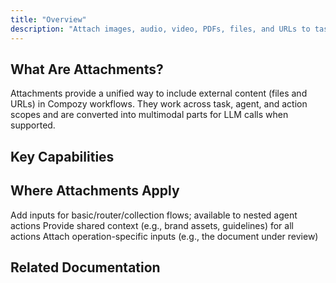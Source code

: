 ```yaml
---
title: "Overview"
description: "Attach images, audio, video, PDFs, files, and URLs to tasks/agents/actions with security-first resolution and multimodal LLM integration"
---
```


## What Are Attachments?

Attachments provide a unified way to include external content (files and URLs) in Compozy workflows. They work across task, agent, and action scopes and are converted into multimodal parts for LLM calls when supported.

## Key Capabilities

<FeatureCardList cols={2}>
  <FeatureCard
    title="Unified Model"
    description="Single, consistent schema for images, audio, video, PDFs, files, and URL references"
    icon="Layers"
  />
  <FeatureCard
    title="Templating Aware"
    description="Supports template expressions with staged normalization to safely resolve .tasks.* values"
    icon="Braces"
  />
  <FeatureCard
    title="Multimodal Ready"
    description="Maps resolved content to LLM parts (image URLs, text, or binary) for vision and audio/video models"
    icon="Image"
  />
  <FeatureCard
    title="Security-First"
    description="SSRF protection, MIME allow-lists, CWD-bound file access, and bounded downloads"
    icon="ShieldCheck"
  />
  <FeatureCard
    title="Hierarchical Scopes"
    description="Declare attachments at task, agent, or action level with deterministic merge and de-dup"
    icon="GitMerge"
  />
  <FeatureCard
    title="Configurable Limits"
    description="Control size, timeouts, redirects, extraction limits, and detection depth via app config"
    icon="Sliders"
  />
</FeatureCardList>

## Where Attachments Apply

<List>
  <ListItem title="Tasks">
    Add inputs for basic/router/collection flows; available to nested agent actions
  </ListItem>
  <ListItem title="Agents">
    Provide shared context (e.g., brand assets, guidelines) for all actions
  </ListItem>
  <ListItem title="Actions">
    Attach operation-specific inputs (e.g., the document under review)
  </ListItem>
</List>

## Related Documentation

<ReferenceCardList>
  <ReferenceCard
    title="Tasks"
    description="Attach inputs to basic/router tasks and more"
    href="/docs/core/tasks/overview"
    icon="ListCheck"
  />
  <ReferenceCard
    title="Agents"
    description="How attachments fit into agent actions and prompts"
    href="/docs/core/agents/overview"
    icon="Bot"
  />
  <ReferenceCard
    title="YAML Templates"
    description="Use context variables and expressions in attachment fields"
    href="/docs/core/yaml-templates/overview"
    icon="FileCode"
  />
  <ReferenceCard
    title="Global Configuration"
    description="Tune download limits, MIME allow-lists, and security policies"
    href="/docs/core/configuration/global"
    icon="Settings"
  />
</ReferenceCardList>

